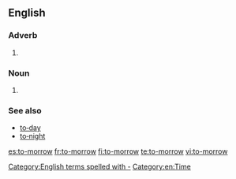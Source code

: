 ==English==

===Adverb===
{{en-adv|-|head=[[to]][[‐]][[morrow]]}}

# {{obsolete spelling of|tomorrow}}

===Noun===
{{en-noun|head=[[to]][[‐]][[morrow]]}}

# {{obsolete spelling of|tomorrow|}}

===See also===
* [[to‐day]]
* [[to‐night]]

[[Category:English terms spelled with -]]
[[Category:en:Time]]

[[es:to-morrow]]
[[fr:to-morrow]]
[[fi:to-morrow]]
[[te:to-morrow]]
[[vi:to-morrow]]